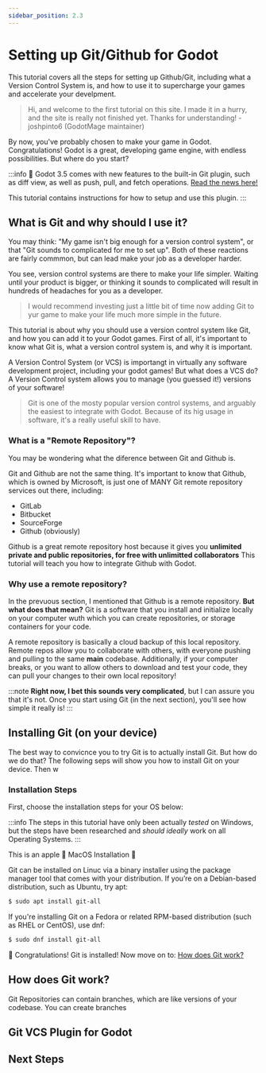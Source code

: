 ```yaml
---
sidebar_position: 2.3
---
```



# Setting up Git/Github for Godot
This tutorial covers all the steps for setting up Github/Git, including what a Version Control System is, and how to use it to supercharge your games and accelerate your develpment.

> Hi, and welcome to the first tutorial on this site. I made it in a hurry, and the site is really not finished yet. Thanks for understanding! 
-joshpinto6 (GodotMage maintainer)

By now, you've probably chosen to make your game in Godot. Congratulations! Godot is a great, developing game engine, with endless possibilities. But where do you start?

:::info 
🎉 Godot 3.5 comes with new features to the built-in Git plugin, such as diff view, as well as push, pull, and fetch operations. [Read the news here!](https://godotengine.org/article/godot-3-5-cant-stop-wont-stop) 

This tutorial contains instructions for how to setup and use this plugin.
:::
<!-- 
## What's covered:
- [What is Git and why should I use it?](#what-is-git-and-why-should-i-use-it)
- How do I install Git?
- How does Git Work?
- Using Git VCS Plugin in Godot!
- Using Remote Repositories -->

## What is Git and why should I use it?
You may think: "My game isn't big enough for a version control system", or that "Git sounds to complicated for me to set up". Both of these reactions are fairly commmon, but can lead make your job as a developer harder.

You see, version control systems are there to make your life simpler. Waiting until your product is bigger, or thinking it sounds to complicated will result in hundreds of headaches for you as a developer. 

>I would recommend investing just a little bit of time now adding Git to yur game to make your life much more simple in the future.

This tutorial is about why you should use a version control system like Git, and how you can add it to your Godot games. First of all, it's important to know what Git is, what a version control system is, and why it is important.

A Version Control System (or VCS) is importangt in virtually any software development project, including your godot games! But what does a VCS do? A Version Control system allows you to manage (you guessed it!) versions of your software! 

> Git is one of the mosty popular version control systems, and arguably the easiest to integrate with Godot. Because of its hig usage in software, it's a really useful skill to have.

### What is a "Remote Repository"?
You may be wondering what the diference between Git and Github is. 

Git and Github are not the same thing. It's important to know that Github, which is owned by Microsoft, is just one of MANY Git remote repository services out there, including:
- GitLab
- Bitbucket
- SourceForge
- Github (obviously)

Github is a great remote repository host because it gives you **unlimited private and public repositories, for free with unlimitted collaborators** This tutorial will teach you how to integrate Github with Godot.

### Why use a remote repository?

In the prevuous section, I mentioned that Github is a remote repository. **But what does that mean?** Git is a software that you install and initialize locally on your computer wuth which you can create repositories, or storage containers for your code. 

A remote repository is basically a cloud backup of this local repository. Remote repos allow you to collaborate with others, with everyone pushing and pulling to the same **main** codebase. Additionally, if your computer breaks, or you want to allow others to download and test your code, they can pull your changes to their own local repository! 

:::note
**Right now, I bet this sounds very complicated**, but I can assure you that it's not. Once you start using Git (in the next section), you'll see how simple it really is!
::: 

## Installing Git (on your device)
The best way to convicnce you to try Git is to actually install Git. But how do we do that? The following seps will show you how to install Git on your device. Then w

### Installation Steps

First, choose the installation steps for your OS below:

:::info
The steps in this tutorial have only been actually _tested_ on Windows, but the steps have been researched and _should ideally_ work on all Operating Systems.
:::

<Tabs>
  <TabItem value="apple" label="Windows" default>
    This is an apple 🍎
  </TabItem>
  <TabItem value="orange" label="MacOS">
    MacOS Installation 🍊
  </TabItem>
  <TabItem value="banana" label="Linux">

  Git can be installed on Linuc via a binary installer using the package manager tool that comes with your distribution. If you’re on a Debian-based distribution, such as Ubuntu, try apt:

  ```sh
  $ sudo apt install git-all
  ```

   If you're installing Git on a Fedora or related RPM-based distribution (such as RHEL or CentOS), use dnf:

  ```sh
  $ sudo dnf install git-all
  ```

  🎉 Congratulations! Git is installed! Now move on to: [How does Git work?](#how-does-git-work)
  </TabItem>
</Tabs>


## How does Git work?
Git Repositories can contain branches, which are like versions of your codebase. You can create branches

## Git VCS Plugin for Godot

## Next Steps
